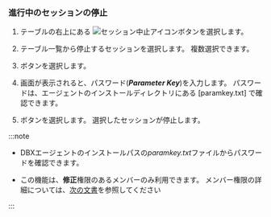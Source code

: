 ### 進行中のセッションの停止

1. テーブルの右上にある ![セッション中止アイコン](/img/ico-kill-session.svg)ボタンを選択します。

2. テーブル一覧から停止するセッションを選択します。 複数選択できます。

3. <Cmdname sid="stop" className="uitext" />ボタンを選択します。

4. <Cmdname sid="session_kill" className="uitext" />画面が表示されると、パスワード(***Parameter Key***)を入力します。 パスワードは、エージェントのインストールディレクトリにある [paramkey.txt] で確認できます。

5. <Cmdname sid="apply" className="uitext" />ボタンを選択します。 選択したセッションが停止します。

:::note

- DBXエージェントのインストールパスの*paramkey.txt*ファイルからパスワードを確認できます。

- この機能は、**修正**権限のあるメンバーのみ利用できます。 メンバー権限の詳細については、[次の文書](../project/project-structure#project-auth)を参照してください

:::
